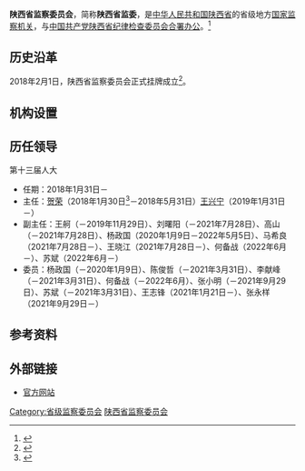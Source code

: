 {{Infobox PRCG
|机构名称 = 陕西省监察委员会
|标志1    = National Emblem of the People's Republic of China.svg
|标志1说明 = 
|标志2    =
|标志2说明 =
|中共合署办公 = [[中国共产党陕西省纪律检查委员会|中国共产党陕西省纪律检查委员会]]
|人员链接 = 
|职位1    = 主任
|人员1    = [[王兴宁|王兴宁]]
|职位2    = 副主任
|人员2    = [[马希良|马希良]]、[[王晓江|王晓江]]、[[何备战|何备战]]、[[苏斌|苏　斌]]
|人数2    = 4
|授权法源 = 
|组织法规 =
|成立时间 = 
|被接替者 = [[陕西省监察厅|陕西省监察厅]]
|业务上级 = [[中华人民共和国国家监察委员会|中华人民共和国国家监察委员会]]
|组织上级 = [[陕西省人民代表大会|陕西省人民代表大会]]<br />[[陕西省人民代表大会常务委员会|陕西省人民代表大会常务委员会]]
|中共上级 = [[中国共产党中央纪律检查委员会|中国共产党中央纪律检查委员会]]
|中共本级 = [[中国共产党陕西省纪律检查委员会|中国共产党陕西省纪律检查委员会]]（[[合署办公|合署办公]]）（监察委不设[[党组|党组]]）
|机构类型 = 省级[[中华人民共和国国家监察机关|国家监察机关]]
|行政级别 = 副省级
|下级链接 = 
|场所1    = 陕西省监察委员会
|地址1    = 中国[[陕西省|陕西省]][[西安市|西安市]][[雁塔区|雁塔区]]
|邮编1    = 710054
|电话1    =
|场所2    =
|地址2    = 
|电话2    = 
|官网2    = 
|官网     = [http://www.qinfeng.gov.cn/ 官方网站]
}}

'''陕西省监察委员会'''，简称'''陕西省监委'''，是[[中华人民共和国|中华人民共和国]][[陕西省|陕西省]]的省级地方[[中华人民共和国国家监察机关|国家监察机关]]，与[[中国共产党陕西省纪律检查委员会|中国共产党陕西省纪律检查委员会]][[合署办公|合署办公]]。<ref>{{Cite web|title=国家监察体制改革试点的重大阶段性成果——省级监察委员会诞生记|url=http://www.ccdi.gov.cn/toutiao/201802/t20180202_163150.html|accessdate=2020-08-12|work=中国纪检监察报}}</ref>
== 历史沿革 ==
2018年2月1日，陕西省监察委员会正式挂牌成立<ref>{{cite web |author=任婷 |title=陕西省监察委员会挂牌成立 胡和平贺荣共同揭牌 |url=http://news.hsw.cn/system/2018/0202/955819.shtml |publisher=华商网 |date=2018-02-02}}</ref>。
== 机构设置 ==
{{columns-list|2|
*办公厅
*组织部
*宣传部
*政策法规研究室
*党风政风监督室
*信访室
*案件监督管理室
*第一至第八监督检查室
*第九至第十四审查调查室
*案件审理室
*纪检监察干部监督室
}}
== 历任领导 ==
;第十三届人大
*任期：2018年1月31日－
*主任：[[贺荣|贺荣]]（2018年1月30日<ref>{{cite web |title=贺荣当选陕西省监察委员会主任 |url=http://district.ce.cn/newarea/sddy/201801/31/t20180131_27997926.shtml |publisher=中国经济网 |date=2018-01-31}}</ref>－2018年5月31日）{{to}}[[王兴宁|王兴宁]]（2019年1月31日－）
*副主任：王舸（－2019年11月29日）、刘曙阳（－2021年7月28日）、高山（－2021年7月28日）、杨政国（2020年1月9日－2022年5月5日）、马希良（2021年7月28日－）、王晓江（2021年7月28日－）、何备战（2022年6月－）、苏斌（2022年6月－）
*委员：杨政国（－2020年1月9日）、陈俊哲（－2021年3月31日）、李献峰（－2021年3月31日）、何备战（－2022年6月）、张小明（－2021年9月29日）、苏斌（－2021年3月31日）、王志锋（2021年1月21日－）、张永样（2021年9月29日－）
== 参考资料 ==
{{reflist}}

== 外部链接 ==
*[http://www.qinfeng.gov.cn/ 官方网站]
{{国家机关|陕西省|level=高级}}
{{中华人民共和国各省级行政区|监察机关}}
{{中华人民共和国陕西省正职领导人|nocat}}
{{陕西省领导人}}

[[Category:省级监察委员会|Category:省级监察委员会]]
[[Category:陕西省监察委员会|]]